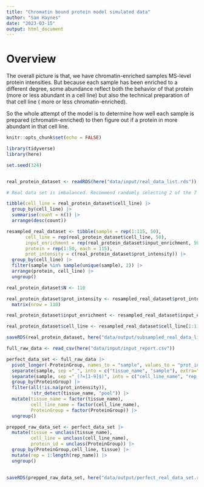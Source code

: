 ```yaml
---
title: "Chromatin bound protein model simulated data"
author: "Sam Haynes"
date: "2023-03-15"
output: html_document
---
```


# Overview

The overall picture is that, we have chromatin-enriched samples MS-level protein intensities. But because each sample has been enriched to a different degree, some abundance reflect both the behavior of that protein (more or less abundant in a cell line) but also the technical preparation of that cell line ( more or less  chromatin-enriched).
 
So the whole attempt of the model is to determine how well each sample is prepared (chromatin-enriched) to then figure out if a protein in more abundant in that cell line. 

```r
knitr::opts_chunk$set(echo = FALSE)

library(tidyverse)
library(here)

set.seed(324)


real_protein_dataset <- readRDS(here("data/input/real_data_list.rds"))

```


```r
# Real data set is imbalanced. Recommend randomly selecting 2 of the 7 samples for cell line 7. Don't lose too much data and avoids over emphasis on protein behaviour in this cell line. Alternatives require more complex statistics! 

tibble(cell_line = real_protein_dataset$cell_line) |> 
  group_by(cell_line) |> 
  summarise(count = n()) |>
  arrange(desc(count))

resampled_real_dataset <- tibble(sample = rep(1:115, 50),
       cell_line = rep(real_protein_dataset$cell_line, 50),
       input_enrichment = rep(real_protein_dataset$input_enrichment, 50),
       protein = rep(1:50, each = 115),
       prot_intensity = c(real_protein_dataset$prot_intensity)) |>
  group_by(cell_line) |>
  filter(sample %in% sample(unique(sample), 2)) |>
  arrange(protein, cell_line) |>
  ungroup()

real_protein_dataset$N <- 110

real_protein_dataset$prot_intensity <- resampled_real_dataset$prot_intensity |>
  matrix(nrow = 110)

real_protein_dataset$input_enrichment <- resampled_real_dataset$input_enrichment[1:110]

real_protein_dataset$cell_line <- resampled_real_dataset$cell_line[1:110]

saveRDS(real_protein_dataset, here("data/output/subsampled_real_data_list.rds"))
```

```r
full_raw_data <- read_csv(here("data/input/input_report.csv"))

perfect_data_set <- full_raw_data |>
  pivot_longer(-ProteinGroup, names_to = "sample", values_to = "prot_intensity") |>
  separate(sample, sep ="_", into = c("tissue_name", "sample"), extra="merge") |>
  separate(sample, sep ="_(?=[1-9]$)", into = c("cell_line_name", "rep_name")) |>
  group_by(ProteinGroup) |>
  filter(all(!is.na(prot_intensity)),
         !str_detect(tissue_name, "pool")) |>
  mutate(tissue_name = factor(tissue_name),
         cell_line_name = factor(cell_line_name),
         ProteinGroup = factor(ProteinGroup)) |>
  ungroup()

prepped_raw_data_set <- perfect_data_set |>
  mutate(tissue = unclass(tissue_name),
         cell_line = unclass(cell_line_name),
         protein_id = unclass(ProteinGroup)) |>
  group_by(ProteinGroup,cell_line, tissue) |>
  mutate(rep = 1:length(rep_name)) |>
  ungroup()
  
```

```r
saveRDS(prepped_raw_data_set, here("data/output/perfect_real_data_set.rds"))
```
